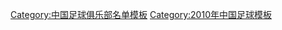 {{Football squad with logo
 | name      = 2010年成都謝菲聯名單
 | bgcolor   = #FF2400
 | textcolor = #FFF0F5
 | teamname  = 成都謝菲聯
 | seasontitle=[[2010年中國足球甲級聯賽|<span style="color: #FFFAF7;">2010年</span>]][[中國足球甲級聯賽|<span style="color: #FFFAF7;">中甲聯賽</span>]]亞軍
 | teamlogo  = 
 | p1=[[王昊一]]
 | p2=[[馮卓毅]]
 | p3=[[刘宇 (足球运动员)|刘宇]]
 | p4=[[李建濱]]
 | p5=[[隋東陸]]
 | p6=[[鄒鵬]]
 | p7=[[高翔 (足球运动员)|高翔]]
 | p8=[[李鋼]]
 | p9=[[石俊]]
 | p10=[[肖戰波]]
 | p11=[[张远 (足球运动员)|张远]]
 | p14=[[夏里臣·達·施華·尼爾|哈里森]]
 | p15=[[楊昌鵬]]
 | p16=[[王存]]
 | p17=[[惠家康]]
 | p18=[[姚夏]]
 | p20=[[鄒侑根]]
 | p21=[[吉亞哥·若爾熱·奧諾里奧|提亞哥]]
 | p22=[[蘭一]]
 | p23=[[李洪洋]]
 | p24=[[楊浩]]
 | p25=[[彭欣力]]
 | p26=[[夏棋溪]]
 | p27=[[楊澤志]]
 | p28=[[范培培]]
 | p29=[[宋振瑜]]
 | p30=[[王鵬 (1990年)|王鵬]]
 | p31=[[王翰林]]
 | p32=[[雷永馳]]
 | p35=[[王毅 (足球運動員)|王毅]]
 | p37=[[布蘭登·桑塔拉布|布蘭登]]
 | p38=[[莊臣·蒙迪路·賓度·馬卡巴|約翰森]]
 | p39=[[董鵬]]
 | manager=[[王寶山]]
}}
<noinclude>
{{DEFAULTSORT:Chengdu Blades F.C. Squad 2010}}
[[Category:中国足球俱乐部名单模板]]
[[Category:2010年中国足球模板]]
</noinclude>